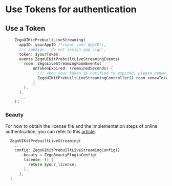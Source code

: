 
# Use Tokens for authentication

<TokensAuthenticationIntro/>

## Use a Token 

```dart {3-4,7-9}
    ZegoUIKitPrebuiltLiveStreaming(
      appID: yourAppID /*input your AppID*/,
      /// appSign: 'do not assign app sign',
      token: $yourToken,
      events:ZegoUIKitPrebuiltLiveStreamingEvents(
        room: ZegoLiveStreamingRoomEvents(
            onTokenExpired: (remainedSeconds) {
              /// when your token is notified to expired, please renew it.
              ZegoUIKitPrebuiltLiveStreamingController().room.renewToken('token');
            }
        ),
      ),
      ...
    )；
```

### Beauty

For how to obtain the license file and the implementation steps of online authentication, you can refer to this [article](https://docs.zegocloud.com/article/12291).

```dart {4-8}
  ZegoUIKitPrebuiltLiveStreaming(
    ...
    config: ZegoUIKitPrebuiltLiveStreamingConfig()
      ..beauty = ZegoBeautyPluginConfig(
        license: () {
          return $your_license;
        },
      ),
  )
```